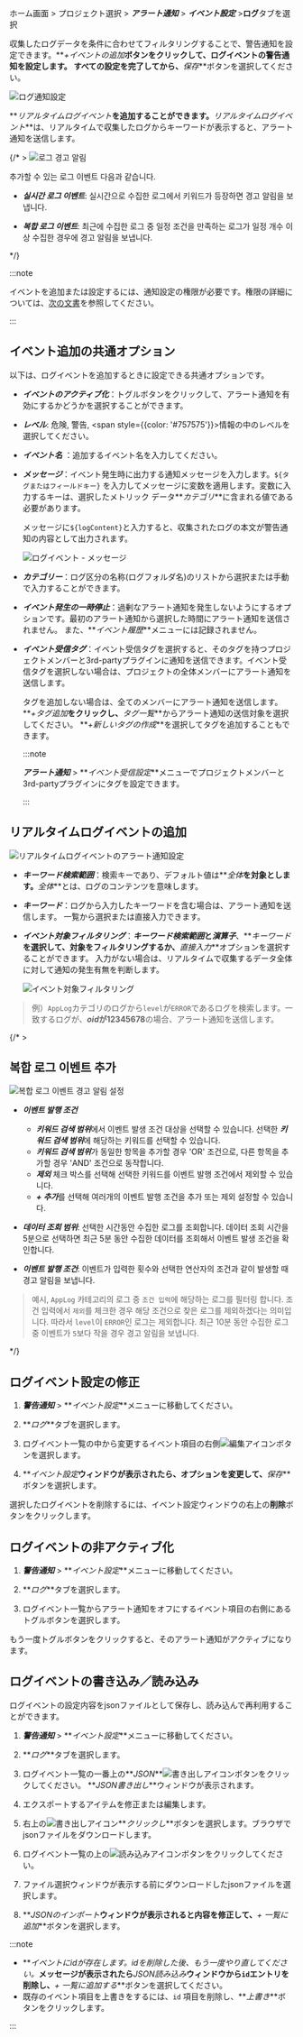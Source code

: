 ホーム画面 > プロジェクト選択 > **_アラート通知_** > **_イベント設定_** >**ログ**タブを選択

収集したログデータを条件に合わせてフィルタリングすることで、警告通知を設定できます。**_+イベントの追加_**ボタンをクリックして、ログイベントの警告通知を設定します。 すべての設定を完了してから、**_保存_**ボタンを選択してください。

![ログ通知設定](/img/log-alert-event-setting-remove-ce.png)

**_リアルタイムログイベント_**を追加することができます。**_リアルタイムログイベント_**は、リアルタイムで収集したログからキーワードが表示すると、アラート通知を送信します。

{/* >
![로그 경고 알림](/img/set-event-log-main.png)

추가할 수 있는 로그 이벤트 다음과 같습니다.

* ***실시간 로그 이벤트***: 실시간으로 수집한 로그에서 키워드가 등장하면 경고 알림을 보냅니다.

* ***복합 로그 이벤트***: 최근에 수집한 로그 중 일정 조건을 만족하는 로그가 일정 개수 이상 수집한 경우에 경고 알림을 보냅니다.

*/}

:::note

イベントを追加または設定するには、通知設定の権限が必要です。権限の詳細については、[次の文書](../project/project-structure)を参照してください。

:::

## イベント追加の共通オプション

以下は、ログイベントを追加するときに設定できる共通オプションです。

- **_イベントのアクティブ化_**：トグルボタンをクリックして、アラート通知を有効にするかどうかを選択することができます。

- **_レベル_**: <span class='vslow'>危険</span>, <span class='slow'>警告</span>, <span style={{color: '#757575'}}>情報</span>の中のレベルを選択してください。

- **_イベント名_** ：追加するイベント名を入力してください。

- **_メッセージ_**：イベント発生時に出力する通知メッセージを入力します。`${タグまたはフィールドキー}` を入力してメッセージに変数を適用します。変数に入力するキーは、選択したメトリック データ**_カテゴリ_**に含まれる値である必要があります。

  メッセージに`${logContent}`と入力すると、収集されたログの本文が警告通知の内容として出力されます。

  ![ログイベント - メッセージ](/img/set-event-log-message.png)

- **_カテゴリー_**：ログ区分の名称(ログフォルダ名)のリストから選択または手動で入力することができます。

- **_イベント発生の一時停止_**：過剰なアラート通知を発生しないようにするオプションです。最初のアラート通知から選択した時間にアラート通知を送信されません。 また、**_イベント履歴_**メニューには記録されません。

- **_イベント受信タグ_**：イベント受信タグを選択すると、そのタグを持つプロジェクトメンバーと3rd-partyプラグインに通知を送信できます。イベント受信タグを選択しない場合は、プロジェクトの全体メンバーにアラート通知を送信します。

  タグを追加しない場合は、全てのメンバーにアラート通知を送信します。**_+タグ追加_**をクリックし、**_タグ一覧_**からアラート通知の送信対象を選択してください。 **_+新しいタグの作成_**を選択してタグを追加することもできます。

  :::note

  **_アラート通知_** > **_イベント受信設定_**メニューでプロジェクトメンバーと3rd-partyプラグインにタグを設定できます。

  :::

## リアルタイムログイベントの追加

![リアルタイムログイベントのアラート通知設定](/img/set-event-log.png)

- **_キーワード検索範囲_**：検索キーであり、デフォルト値は**_全体_**を対象とします。**_全体_**とは、ログのコンテンツを意味します。

- **_キーワード_**：ログから入力したキーワードを含む場合は、アラート通知を送信します。 一覧から選択または直接入力できます。

- **_イベント対象フィルタリング_**：**_キーワード検索範囲_**と**_演算子_**、**_キーワード_**を選択して、対象をフィルタリングするか、**_直接入力_**オプションを選択することができます。 入力がない場合は、リアルタイムで収集するデータ全体に対して通知の発生有無を判断します。

  ![イベント対象フィルタリング](/img/set-event-log-filter.png)

> 例）`AppLog`カテゴリのログから`level`が`ERROR`であるログを検索します。一致するログが、**_oid_**が**12345678**の場合、アラート通知を送信します。

{/* >

## 복합 로그 이벤트 추가

![복합 로그 이벤트 경고 알림 설정](/img/set-event-complex-log.png)

* ***이벤트 발행 조건***

  * ***키워드 검색 범위***에서 이벤트 발생 조건 대상을 선택할 수 있습니다. 선택한 ***키워드 검색 범위***에 해당하는 키워드를 선택할 수 있습니다.
  * ***키워드 검색 범위***가 동일한 항목을 추가할 경우 'OR' 조건으로, 다른 항목을 추가할 경우 'AND' 조건으로 동작합니다. 
  * ***제외*** 체크 박스를 선택해 선택한 키워드를 이벤트 발행 조건에서 제외할 수 있습니다.
  * ***+ 추가***를 선택해 여러개의 이벤트 발행 조건을 추가 또는 제외 설정할 수 있습니다.

* ***데이터 조회 범위***: 선택한 시간동안 수집한 로그를 조회합니다. 데이터 조회 시간을 5분으로 선택하면 최근 5분 동안 수집한 데이터를 조회해서 이벤트 발생 조건을 확인합니다.

* ***이벤트 발행 조건***: 이벤트가 입력한 횟수와 선택한 연산자의 조건과 같이 발생할 때 경고 알림을 보냅니다.

> 예시, `AppLog` 카테고리의 로그 중 `조건 입력`에 해당하는 로그를 필터링 합니다. 조건 입력에서 `제외`를 체크한 경우 해당 조건으로 찾은 로그를 제외하겠다는 의미입니다. 따라서 `level`이 `ERROR`인 로그는 제외합니다. 최근 10분 동안 수집한 로그 중 이벤트가 `5`보다 작을 경우 경고 알림을 보냅니다.

*/}

## ログイベント設定の修正

1. **_警告通知_** > **_イベント設定_**メニューに移動してください。

2. **_ログ_**タブを選択します。

3. ログイベント一覧の中から変更するイベント項目の右側![編集アイコン](/img/ico-edit.svg)ボタンを選択します。

4. **_イベント設定_**ウィンドウが表示されたら、オプションを変更して、**_保存_**ボタンを選択します。

選択したログイベントを削除するには、イベント設定ウィンドウの右上の**削除**ボタンをクリックします。

## ログイベントの非アクティブ化

1. **_警告通知_** > **_イベント設定_**メニューに移動してください。

2. **_ログ_**タブを選択します。

3. ログイベント一覧からアラート通知をオフにするイベント項目の右側にあるトグルボタンを選択します。 

もう一度トグルボタンをクリックすると、そのアラート通知がアクティブになります。

## ログイベントの書き込み／読み込み

ログイベントの設定内容をjsonファイルとして保存し、読み込んで再利用することができます。

1. **_警告通知_** > **_イベント設定_**メニューに移動してください。

2. **_ログ_**タブを選択します。

3. ログイベント一覧の一番上の**_JSON_**![書き出しアイコン](/img/ico-export.svg)ボタンをクリックしてください。 **_JSON書き出し_**ウィンドウが表示されます。

4. エクスポートするアイテムを修正または編集します。

5. 右上の![書き出しアイコン](/img/ico-export.svg)**_クリックし_**ボタンを選択します。ブラウザでjsonファイルをダウンロードします。

6. ログイベント一覧の上の![読み込みアイコン](/img/ico-import.svg)ボタンをクリックしてください。

7. ファイル選択ウィンドウが表示する前にダウンロードしたjsonファイルを選択します。

8. **_JSONのインポート_**ウィンドウが表示されると内容を修正して、**_+ 一覧に追加_**ボタンを選択します。

:::note

- **_イベントにidが存在します。idを削除した後、もう一度やり直してください。_**メッセージが表示されたら**_JSON読み込み_**ウィンドウから`id`エントリを削除し、**_+ 一覧に追加する_**ボタンを選択してください。
- 既存のイベント項目を上書きをするには、`id` 項目を削除し、**_上書き_**ボタンをクリックします。

:::
